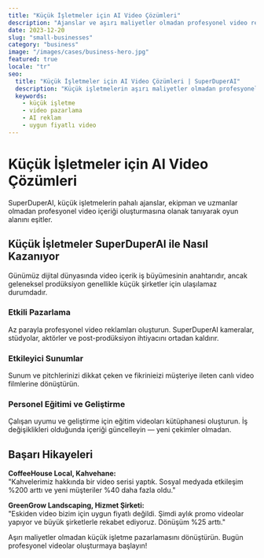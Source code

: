 ```yaml
---
title: "Küçük İşletmeler için AI Video Çözümleri"
description: "Ajanslar ve aşırı maliyetler olmadan profesyonel video reklamları oluşturun."
date: 2023-12-20
slug: "small-businesses"
category: "business"
image: "/images/cases/business-hero.jpg"
featured: true
locale: "tr"
seo:
  title: "Küçük İşletmeler için AI Video Çözümleri | SuperDuperAI"
  description: "Küçük işletmelerin aşırı maliyetler olmadan profesyonel video reklamları, sunumları ve eğitim videoları nasıl oluşturduğunu öğrenin."
  keywords:
    - küçük işletme
    - video pazarlama
    - AI reklam
    - uygun fiyatlı video
---
```


# Küçük İşletmeler için AI Video Çözümleri

SuperDuperAI, küçük işletmelerin pahalı ajanslar, ekipman ve uzmanlar olmadan profesyonel video içeriği oluşturmasına olanak tanıyarak oyun alanını eşitler.

<FeatureGrid>
  <Feature
    title="Profesyonel Pazarlama Videoları"
    description="Küçük işletme bütçesiyle ajans seviyesinde reklam filmleri oluşturun."
    icon="chart"
  />
  <Feature
    title="Eğitim ve Uyum"
    description="Çalışanlar için eğitim videoları hızlı ve tutarlı bir şekilde yayınlayın."
    icon="users"
  />
  <Feature
    title="Ürün Gösterimi"
    description="Ürün ve hizmetlerinizi kaliteli video ile sergileyin."
    icon="store"
  />
</FeatureGrid>

## Küçük İşletmeler SuperDuperAI ile Nasıl Kazanıyor

Günümüz dijital dünyasında video içerik iş büyümesinin anahtarıdır, ancak geleneksel prodüksiyon genellikle küçük şirketler için ulaşılamaz durumdadır.

### Etkili Pazarlama

Az parayla profesyonel video reklamları oluşturun. SuperDuperAI kameralar, stüdyolar, aktörler ve post-prodüksiyon ihtiyacını ortadan kaldırır.

### Etkileyici Sunumlar

Sunum ve pitchlerinizi dikkat çeken ve fikrinieizi müşteriye ileten canlı video filmlerine dönüştürün.

### Personel Eğitimi ve Geliştirme

Çalışan uyumu ve geliştirme için eğitim videoları kütüphanesi oluşturun. İş değişiklikleri olduğunda içeriği güncelleyin — yeni çekimler olmadan.

## Başarı Hikayeleri

**CoffeeHouse Local, Kahvehane:**  
"Kahvelerimiz hakkında bir video serisi yaptık. Sosyal medyada etkileşim %200 arttı ve yeni müşteriler %40 daha fazla oldu."

**GreenGrow Landscaping, Hizmet Şirketi:**  
"Eskiden video bizim için uygun fiyatlı değildi. Şimdi aylık promo videolar yapıyor ve büyük şirketlerle rekabet ediyoruz. Dönüşüm %25 arttı."

<CTABox>
  Aşırı maliyetler olmadan küçük işletme pazarlamasını dönüştürün. Bugün
  profesyonel videolar oluşturmaya başlayın!
</CTABox>
